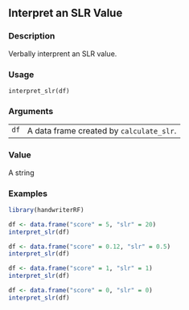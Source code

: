 ## Interpret an SLR Value {.unnumbered}


### Description

Verbally interprent an SLR value.



### Usage

<pre><code class='language-R'>interpret_slr(df)
</code></pre>


### Arguments

<table>
<tr><td style = "white-space: nowrap; font-family: monospace; vertical-align: top"><code id="df">df</code></td>
<td>
A data frame created by <code>calculate_slr</code>.
</td></tr>
</table>


### Value

A string



### Examples
```r
library(handwriterRF)

df <- data.frame("score" = 5, "slr" = 20)
interpret_slr(df)

df <- data.frame("score" = 0.12, "slr" = 0.5)
interpret_slr(df)

df <- data.frame("score" = 1, "slr" = 1)
interpret_slr(df)

df <- data.frame("score" = 0, "slr" = 0)
interpret_slr(df)



```
